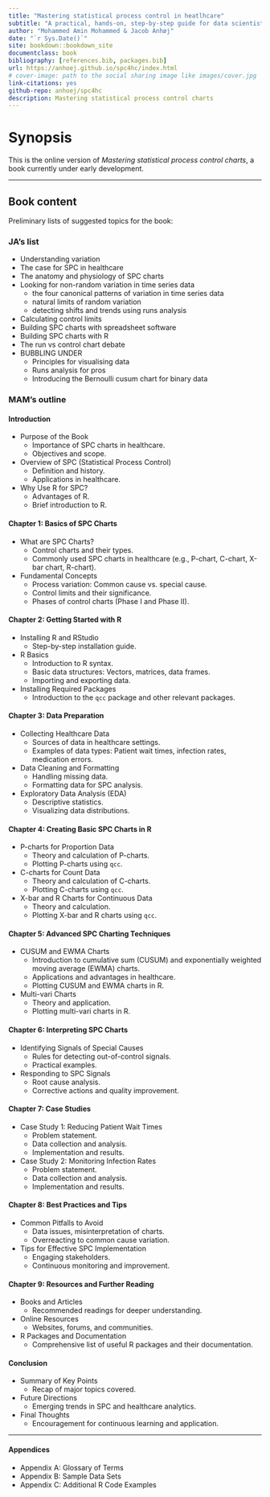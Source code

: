 ```yaml
--- 
title: "Mastering statistical process control in heatlhcare"
subtitle: "A practical, hands-on, step-by-step guide for data scientists using R"
author: "Mohammed Amin Mohammed & Jacob Anhøj"
date: "`r Sys.Date()`"
site: bookdown::bookdown_site
documentclass: book
bibliography: [references.bib, packages.bib]
url: https://anhoej.github.io/spc4hc/index.html
# cover-image: path to the social sharing image like images/cover.jpg
link-citations: yes
github-repo: anhoej/spc4hc
description: Mastering statistical process control charts
---
```


# Synopsis {-}

This is the online version of *Mastering statistical process control charts*, a book currently under early development.

---

## Book content {-}

Preliminary lists of suggested topics for the book:

### JA's list {-}
* Understanding variation
* The case for SPC in healthcare
* The anatomy and physiology of SPC charts
* Looking for non-random variation in time series data
    - the four canonical patterns of variation in time series data
    - natural limits of random variation
    - detecting shifts and trends using runs analysis
 * Calculating control limits
 * Building SPC charts with spreadsheet software
 * Building SPC charts with R
 * The run vs control chart debate
 * BUBBLING UNDER
    - Principles for visualising data
    - Runs analysis for pros
    - Introducing the Bernoulli cusum chart for binary data


### MAM's outline {-}
#### Introduction {-}
- Purpose of the Book
  - Importance of SPC charts in healthcare.
  - Objectives and scope.
- Overview of SPC (Statistical Process Control)
  - Definition and history.
  - Applications in healthcare.
- Why Use R for SPC?
  - Advantages of R.
  - Brief introduction to R.

#### Chapter 1: Basics of SPC Charts {-}
- What are SPC Charts?
  - Control charts and their types.
  - Commonly used SPC charts in healthcare (e.g., P-chart, C-chart, X-bar chart, R-chart).
- Fundamental Concepts
  - Process variation: Common cause vs. special cause.
  - Control limits and their significance.
  - Phases of control charts (Phase I and Phase II).

#### Chapter 2: Getting Started with R {-}
- Installing R and RStudio
  - Step-by-step installation guide.
- R Basics
  - Introduction to R syntax.
  - Basic data structures: Vectors, matrices, data frames.
  - Importing and exporting data.
- Installing Required Packages
  - Introduction to the `qcc` package and other relevant packages.

#### Chapter 3: Data Preparation {-}
- Collecting Healthcare Data
  - Sources of data in healthcare settings.
  - Examples of data types: Patient wait times, infection rates, medication errors.
- Data Cleaning and Formatting
  - Handling missing data.
  - Formatting data for SPC analysis.
- Exploratory Data Analysis (EDA)
  - Descriptive statistics.
  - Visualizing data distributions.

#### Chapter 4: Creating Basic SPC Charts in R {-}
- P-charts for Proportion Data
  - Theory and calculation of P-charts.
  - Plotting P-charts using `qcc`.
- C-charts for Count Data
  - Theory and calculation of C-charts.
  - Plotting C-charts using `qcc`.
- X-bar and R Charts for Continuous Data
  - Theory and calculation.
  - Plotting X-bar and R charts using `qcc`.

#### Chapter 5: Advanced SPC Charting Techniques {-}
- CUSUM and EWMA Charts
  - Introduction to cumulative sum (CUSUM) and exponentially weighted moving average (EWMA) charts.
  - Applications and advantages in healthcare.
  - Plotting CUSUM and EWMA charts in R.
- Multi-vari Charts
  - Theory and application.
  - Plotting multi-vari charts in R.

#### Chapter 6: Interpreting SPC Charts {-}
- Identifying Signals of Special Causes
  - Rules for detecting out-of-control signals.
  - Practical examples.
- Responding to SPC Signals
  - Root cause analysis.
  - Corrective actions and quality improvement.

#### Chapter 7: Case Studies {-}
- Case Study 1: Reducing Patient Wait Times
  - Problem statement.
  - Data collection and analysis.
  - Implementation and results.
- Case Study 2: Monitoring Infection Rates
  - Problem statement.
  - Data collection and analysis.
  - Implementation and results.

#### Chapter 8: Best Practices and Tips {-}
- Common Pitfalls to Avoid
  - Data issues, misinterpretation of charts.
  - Overreacting to common cause variation.
- Tips for Effective SPC Implementation
  - Engaging stakeholders.
  - Continuous monitoring and improvement.

#### Chapter 9: Resources and Further Reading {-}
- Books and Articles
  - Recommended readings for deeper understanding.
- Online Resources
  - Websites, forums, and communities.
- R Packages and Documentation
  - Comprehensive list of useful R packages and their documentation.

#### Conclusion {-}
- Summary of Key Points
  - Recap of major topics covered.
- Future Directions
  - Emerging trends in SPC and healthcare analytics.
- Final Thoughts
  - Encouragement for continuous learning and application.

---

#### Appendices {-}
- Appendix A: Glossary of Terms
- Appendix B: Sample Data Sets
- Appendix C: Additional R Code Examples

